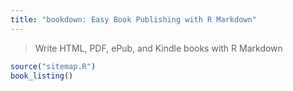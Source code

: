 ```yaml
---
title: "bookdown: Easy Book Publishing with R Markdown"
---
```


> Write HTML, PDF, ePub, and Kindle books with R Markdown

```r
source("sitemap.R")
book_listing()
```
